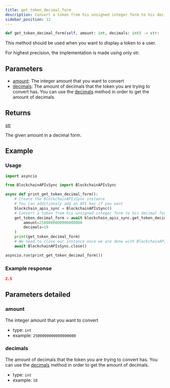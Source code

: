 ```yaml
---
title: get_token_decimal_form
description: Convert a token from his unsigned integer form to his decimal form.
sidebar_position: 12
---
```



```py
def get_token_decimal_form(self, amount: int, decimals: int) -> str:
```
This method should be used when you want to display a token to a user.

For highest precision, the implementation is made using only str.

## Parameters

 - [amount](#amount): The integer amount that you want to convert
 - [decimals](#decimals): The amount of decimals that the token you are trying to convert
has. You can use the [decimals](/docs/python-sdk/blockchain-apis/decimals)
method in order to get the amount of decimals.

## Returns

<CodeBlock language="python">
    <a href="/docs/python-sdk/models/str">str</a>
</CodeBlock>

The given amount in a decimal form.
## Example

### Usage

```py
import asyncio

from BlockchainAPIsSync import BlockchainAPIsSync

async def print_get_token_decimal_form():
    # Create the BlockchainAPIsSync instance
    # You can additionaly add an API key if you want
    blockchain_apis_sync = BlockchainAPIsSync()
    # Convert a token from his unsigned integer form to his decimal form.
    get_token_decimal_form = await blockchain_apis_sync.get_token_decimal_form(
        amount=2500000000000000000
        decimals=18
    )
    print(get_token_decimal_form)
    # We need to close our instance once we are done with BlockchainAPIs
    await BlockchainAPIsSync.close()

asyncio.run(print_get_token_decimal_form())
```

### Example response


```json
2.5
```
## Parameters detailed
### amount

The integer amount that you want to convert
- type: `int`
- example: `2500000000000000000`

### decimals

The amount of decimals that the token you are trying to convert
has. You can use the [decimals](/docs/python-sdk/blockchain-apis/decimals)
method in order to get the amount of decimals.
- type: `int`
- example: `18`

